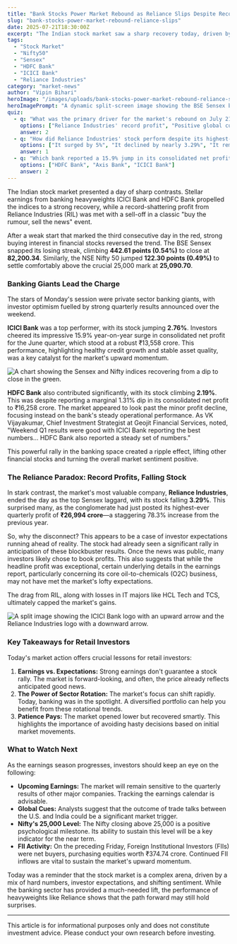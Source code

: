 ```yaml
---
title: "Bank Stocks Power Market Rebound as Reliance Slips Despite Record Profits"
slug: "bank-stocks-power-market-rebound-reliance-slips"
date: 2025-07-21T18:30:00Z
excerpt: "The Indian stock market saw a sharp recovery today, driven by strong results from banking giants HDFC Bank and ICICI Bank. However, a record-breaking profit couldn't prevent a slide in Reliance Industries' shares. We break down what this divergence means for investors."
tags:
  - "Stock Market"
  - "Nifty50"
  - "Sensex"
  - "HDFC Bank"
  - "ICICI Bank"
  - "Reliance Industries"
category: "market-news"
author: "Vipin Bihari"
heroImage: "/images/uploads/bank-stocks-power-market-rebound-reliance-slips/hero-image.jpg"
heroImagePrompt: "A dynamic split-screen image showing the BSE Sensex building on one side and bank logos with green upward arrows on the other, symbolizing a market rebound led by the financial sector."
quiz:
  - q: "What was the primary driver for the market's rebound on July 21, 2025?"
    options: ["Reliance Industries' record profit", "Positive global cues", "Strong quarterly results from ICICI Bank and HDFC Bank"]
    answer: 2
  - q: "How did Reliance Industries' stock perform despite its highest-ever quarterly profit?"
    options: ["It surged by 5%", "It declined by nearly 3.29%", "It remained flat"]
    answer: 1
  - q: "Which bank reported a 15.9% jump in its consolidated net profit for the June quarter?"
    options: ["HDFC Bank", "Axis Bank", "ICICI Bank"]
    answer: 2
---
```


The Indian stock market presented a day of sharp contrasts. Stellar earnings from banking heavyweights ICICI Bank and HDFC Bank propelled the indices to a strong recovery, while a record-shattering profit from Reliance Industries (RIL) was met with a sell-off in a classic "buy the rumour, sell the news" event.

After a weak start that marked the third consecutive day in the red, strong buying interest in financial stocks reversed the trend. The BSE Sensex snapped its losing streak, climbing **442.61 points (0.54%)** to close at **82,200.34**. Similarly, the NSE Nifty 50 jumped **122.30 points (0.49%)** to settle comfortably above the crucial 25,000 mark at **25,090.70**.

### Banking Giants Lead the Charge

The stars of Monday's session were private sector banking giants, with investor optimism fuelled by strong quarterly results announced over the weekend.

**ICICI Bank** was a top performer, with its stock jumping **2.76%**. Investors cheered its impressive 15.9% year-on-year surge in consolidated net profit for the June quarter, which stood at a robust ₹13,558 crore. This performance, highlighting healthy credit growth and stable asset quality, was a key catalyst for the market's upward momentum.

![A chart showing the Sensex and Nifty indices recovering from a dip to close in the green.](/images/uploads/bank-stocks-power-market-rebound-reliance-slips/market-rebound-chart.png)

**HDFC Bank** also contributed significantly, with its stock climbing **2.19%**. This was despite reporting a marginal 1.31% dip in its consolidated net profit to ₹16,258 crore. The market appeared to look past the minor profit decline, focusing instead on the bank's steady operational performance. As VK Vijayakumar, Chief Investment Strategist at Geojit Financial Services, noted, "Weekend Q1 results were good with ICICI Bank reporting the best numbers... HDFC Bank also reported a steady set of numbers."

This powerful rally in the banking space created a ripple effect, lifting other financial stocks and turning the overall market sentiment positive.

### The Reliance Paradox: Record Profits, Falling Stock

In stark contrast, the market's most valuable company, **Reliance Industries**, ended the day as the top Sensex laggard, with its stock falling **3.29%**. This surprised many, as the conglomerate had just posted its highest-ever quarterly profit of **₹26,994 crore**—a staggering 78.3% increase from the previous year.

So, why the disconnect? This appears to be a case of investor expectations running ahead of reality. The stock had already seen a significant rally in anticipation of these blockbuster results. Once the news was public, many investors likely chose to book profits. This also suggests that while the headline profit was exceptional, certain underlying details in the earnings report, particularly concerning its core oil-to-chemicals (O2C) business, may not have met the market's lofty expectations.

The drag from RIL, along with losses in IT majors like HCL Tech and TCS, ultimately capped the market's gains.

![A split image showing the ICICI Bank logo with an upward arrow and the Reliance Industries logo with a downward arrow.](/images/uploads/bank-stocks-power-market-rebound-reliance-slips/banks-vs-ril.png)

### Key Takeaways for Retail Investors

Today's market action offers crucial lessons for retail investors:

1.  **Earnings vs. Expectations:** Strong earnings don't guarantee a stock rally. The market is forward-looking, and often, the price already reflects anticipated good news.
2.  **The Power of Sector Rotation:** The market's focus can shift rapidly. Today, banking was in the spotlight. A diversified portfolio can help you benefit from these rotational trends.
3.  **Patience Pays:** The market opened lower but recovered smartly. This highlights the importance of avoiding hasty decisions based on initial market movements.

### What to Watch Next

As the earnings season progresses, investors should keep an eye on the following:

*   **Upcoming Earnings:** The market will remain sensitive to the quarterly results of other major companies. Tracking the earnings calendar is advisable.
*   **Global Cues:** Analysts suggest that the outcome of trade talks between the U.S. and India could be a significant market trigger.
*   **Nifty's 25,000 Level:** The Nifty closing above 25,000 is a positive psychological milestone. Its ability to sustain this level will be a key indicator for the near term.
*   **FII Activity:** On the preceding Friday, Foreign Institutional Investors (FIIs) were net buyers, purchasing equities worth ₹374.74 crore. Continued FII inflows are vital to sustain the market's upward momentum.

Today was a reminder that the stock market is a complex arena, driven by a mix of hard numbers, investor expectations, and shifting sentiment. While the banking sector has provided a much-needed lift, the performance of heavyweights like Reliance shows that the path forward may still hold surprises.

---
This article is for informational purposes only and does not constitute investment advice. Please conduct your own research before investing.